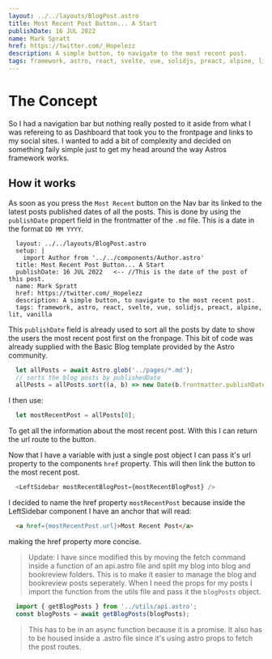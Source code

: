 ```yaml
---
layout: ../../layouts/BlogPost.astro
title: Most Recent Post Button... A Start
publishDate: 16 JUL 2022
name: Mark Spratt
href: https://twitter.com/_Hopelezz
description: A simple button, to navigate to the most recent post.
tags: framework, astro, react, svelte, vue, solidjs, preact, alpine, lit, vanilla
---
```


<Author />

# The Concept

So I had a navigation bar but nothing really posted to it aside from what I was refereing to as Dashboard that took you to the frontpage and links to my social sites. I wanted to add a bit of complexity and decided on something faily simple just to get my head around the way Astros framework works.

## How it works

As soon as you press the `Most Recent` button on the Nav bar its linked to the latest posts published dates of all the posts. This is done by using the `publishDate` propert field in the frontmatter of the `.md` file. This is a date in the format `DD MM YYYY`. 

```
  layout: ../../layouts/BlogPost.astro
  setup: |
    import Author from '../../components/Author.astro'
  title: Most Recent Post Button... A Start
  publishDate: 16 JUL 2022   <-- //This is the date of the post of this post. 
  name: Mark Spratt
  href: https://twitter.com/_Hopelezz
  description: A simple button, to navigate to the most recent post.
  tags: framework, astro, react, svelte, vue, solidjs, preact, alpine, lit, vanilla
```

This `publishDate` field is already used to sort all the posts by date to show the users the most recent post first on the fronpage. This bit of code was already supplied with the Basic Blog template provided by the Astro community. 

```js
  let allPosts = await Astro.glob('../pages/*.md');
  // sorts the blog posts by publishedDate
  allPosts = allPosts.sort((a, b) => new Date(b.frontmatter.publishDate).valueOf() - new Date(a.frontmatter.publishDate).valueOf());
```

I then use:
```js
  let mostRecentPost = allPosts[0];
```
To get all the information about the most recent post. With this I can return the url route to the button.

Now that I have a variable with just a single post object I can pass it's url property to the components `href` property. This will then link the button to the most recent post.

```js
  <LeftSidebar mostRecentBlogPost={mostRecentBlogPost} />
```

I decided to name the href property `mostRecentPost` because inside the LeftSidebar component I have an anchor that will read:

```html
  <a href={mostRecentPost.url}>Most Recent Post</a>
```

making the href property more concise.

> Update: I have since modified this by moving the fetch command inside a function of an api.astro file and split my blog into blog and bookreview folders. This is to make it easier to manage the blog and bookreview posts seperately. When I need the props for my posts I import the function from the utils file and pass it the `blogPosts` object.

```js
  import { getBlogPosts } from '../utils/api.astro';
  const blogPosts = await getBlogPosts(blogPosts);
```

> This has to be in an async function because it is a promise. It also has to be housed inside a .astro file since it's using astro props to fetch the post routes.
